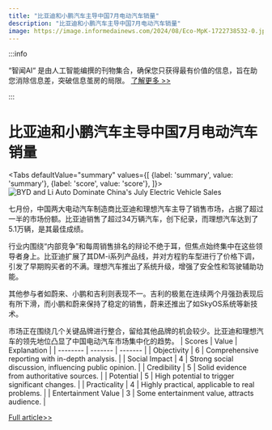 ```yaml
---
title: "比亚迪和小鹏汽车主导中国7月电动汽车销量"
description: "比亚迪和小鹏汽车主导中国7月电动汽车销量"
image: https://image.informedainews.com/2024/08/Eco-MpK-1722738532-0.jpg
---
```



:::info

“智闻AI“ 是由人工智能编撰的刊物集合，确保您只获得最有价值的信息，旨在助您消除信息差，突破信息茧房的局限。  [了解更多 >>](/)

:::

# 比亚迪和小鹏汽车主导中国7月电动汽车销量


<Tabs
	defaultValue="summary"
	values={[
	{label: 'summary', value: 'summary'},
	{label: 'score', value: 'score'},
]}>
<TabItem value="summary">
<img
  src="https://image.informedainews.com/2024/08/Eco-MpK-1722738532-0.jpg"
  alt="BYD and Li Auto Dominate China's July Electric Vehicle Sales"
/>



七月份，中国两大电动汽车制造商比亚迪和理想汽车主导了销售市场，占据了超过一半的市场份额。比亚迪销售了超过34万辆汽车，创下纪录，而理想汽车达到了5.1万辆，是其最佳成绩。

行业内围绕“内部竞争”和每周销售排名的辩论不绝于耳，但焦点始终集中在这些领导者身上。比亚迪扩展了其DM-i系列产品线，并对方程豹车型进行了价格下调，引发了早期购买者的不满。理想汽车推出了系统升级，增强了安全性和驾驶辅助功能。

其他参与者如蔚来、小鹏和吉利则表现不一。吉利的极氪在连续两个月强劲表现后有所下滑，而小鹏和蔚来保持了稳定的销售，蔚来还推出了如SkyOS系统等新技术。

市场正在围绕几个关键品牌进行整合，留给其他品牌的机会较少。比亚迪和理想汽车的领先地位凸显了中国电动汽车市场集中化的趋势。
</TabItem>
<TabItem value="score">
	| Scores     | Value   | Explanation |
	| -------- | ------- | ------- |
	| Objectivity  | 6    | Comprehensive reporting with in-depth analysis.    |
	| Social Impact | 4     | Strong social discussion, influencing public opinion.    |
	| Credibility    | 5    | Solid evidence from authoritative sources.    |
	| Potential    | 5    | High potential to trigger significant changes.    |
	| Practicality    | 4    | Highly practical, applicable to real problems.    |
	| Entertainment Value    | 3    | Some entertainment value, attracts audience.    |
</TabItem>
</Tabs>

[Full article>>](https://www.36kr.com/p/2889198776523649)
